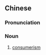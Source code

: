 {{also|消费主义}}
==Chinese==
{{zh-forms|s=消费主义|type=22}}

===Pronunciation===
{{zh-pron
|m=xiāofèizhǔyì
|cat=n
}}

===Noun===
{{zh-noun}}

# [[consumerism]]